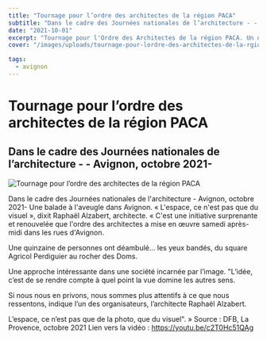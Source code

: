 ```yaml
---
title: "Tournage pour l’ordre des architectes de la région PACA"
subtitle: "Dans le cadre des Journées nationales de l’architecture - - Avignon, octobre 2021-"
date: "2021-10-01"
excerpt: "Tournage pour l'Ordre des Architectes de la région PACA. Un documentaire sur l'architecture et l'urbanisme en Provence-Alpes-Côte d'Azur."
cover: "/images/uploads/tournage-pour-lordre-des-architectes-de-la-rgion-paca-1.png"

tags:
  - avignon
---
```


# Tournage pour l’ordre des architectes de la région PACA

## Dans le cadre des Journées nationales de l’architecture - - Avignon, octobre 2021-

![Tournage pour l’ordre des architectes de la région PACA](/images/uploads/tournage-pour-lordre-des-architectes-de-la-rgion-paca-1.png)

Dans le cadre des Journées nationales de l'architecture - Avignon, octobre 2021- Une balade à l'aveugle dans Avignon. « L'espace, ce n'est pas que du visuel », dixit Raphaël Alzabert, architecte. « C'est une initiative surprenante et renouvelée que l'ordre des architectes a mise en œuvre samedi après-midi dans les rues d'Avignon.

Une quinzaine de personnes ont déambulé… les yeux bandés, du square Agricol Perdiguier au rocher des Doms.

Une approche intéressante dans une société incarnée par l’image. "L’idée, c’est de se rendre compte à quel point la vue domine les autres sens.

Si nous nous en privons, nous sommes plus attentifs à ce que nous ressentons, indique l’un des organisateurs, l’architecte Raphaël Alzabert.

L’espace, ce n’est pas que de la photo, que du visuel". » Source : DFB, La Provence, octobre 2021 Lien vers la vidéo : https://youtu.be/c2T0Hc51QAg
